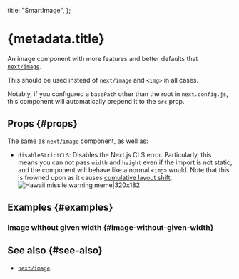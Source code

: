 
  title: "SmartImage",
};


# {metadata.title}

An image component with more features and better defaults that [`next/image`](https://nextjs.org/docs/pages/api-reference/components/image).

This should be used instead of `next/image` and `<img>` in all cases.

Notably, if you configured a `basePath` other than the root in `next.config.js`, this component will automatically prepend it to the `src` prop.

## Props \{#props}

The same as [`next/image`](https://nextjs.org/docs/pages/api-reference/components/image) component, as well as:

- `disableStrictCLS`: Disables the Next.js CLS error. Particularly, this means you can not pass `width` and `height` even if the import is not static, and the component will behave like a normal `<img>` would. Note that this is frowned upon as it causes [cumulative layout shift](https://web.dev/articles/cls).<br />
    ![Hawaii missile warning meme|320x182](/hawaii-missile-warning-meme.gif)

## Examples \{#examples}

### Image without given width \{#image-without-given-width}

<ImageWithoutGivenWidthExample />

## See also \{#see-also}

- [`next/image`](https://nextjs.org/docs/pages/api-reference/components/image)
